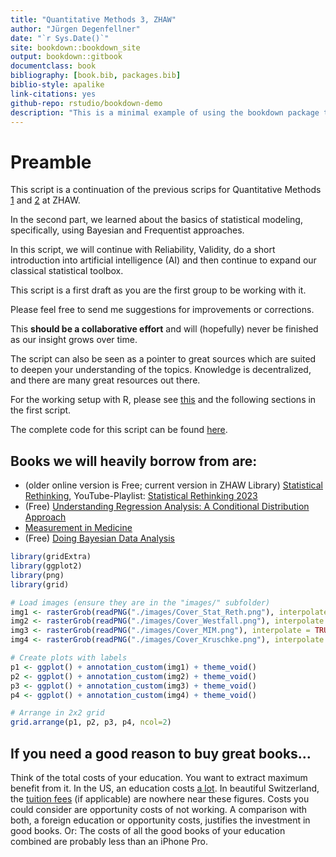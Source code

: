 ```yaml
--- 
title: "Quantitative Methods 3, ZHAW"
author: "Jürgen Degenfellner"
date: "`r Sys.Date()`"
site: bookdown::bookdown_site
output: bookdown::gitbook
documentclass: book
bibliography: [book.bib, packages.bib]
biblio-style: apalike
link-citations: yes
github-repo: rstudio/bookdown-demo
description: "This is a minimal example of using the bookdown package to write a book. The output format for this example is bookdown::gitbook."
---
```


# Preamble {#intro0}

This script is a continuation of the previous scrips for Quantitative Methods 
[1](https://jdegenfellner.github.io/Script_QM1_ZHAW/) and 
[2](https://jdegenfellner.github.io/Script_QM2_ZHAW/) at ZHAW. 

In the second part, we learned about the basics of statistical modeling,
specifically, using Bayesian and Frequentist approaches.

In this script, we will continue with Reliability, Validity, do a short introduction
into artificial intelligence (AI) and then continue to expand our classical
statistical toolbox.

This script is a first draft as you are the first group to be working with it.

Please feel free to send me suggestions for improvements or corrections.

This **should be a collaborative effort** and will (hopefully) 
never be finished as our insight grows over time.

The script can also be seen as a pointer to great sources which are
suited to deepen your understanding of the topics. Knowledge is decentralized,
and there are many great resources out there.

For the working setup with R, please 
see [this](https://jdegenfellner.github.io/Script_QM1_ZHAW/index.html#section) 
and the following sections in the first script.

The complete code for this script can be found 
[here](https://github.com/jdegenfellner/Script_QM2_ZHAW).

## Books we will heavily borrow from are:

- (older online version is Free; current version in ZHAW Library) [Statistical Rethinking](https://civil.colorado.edu/~balajir/CVEN6833/bayes-resources/RM-StatRethink-Bayes.pdf), YouTube-Playlist: [Statistical Rethinking 2023](https://youtu.be/FdnMWdICdRs?si=q2py5QVY_L299hEa)
- (Free) [Understanding Regression Analysis: A Conditional Distribution Approach](https://vdoc.pub/documents/understanding-regression-analysis-a-conditional-distribution-approach-84oqjr8sqva0)
- [Measurement in Medicine](https://www.cambridge.org/core/books/measurement-in-medicine/8BD913A1DA0ECCBA951AC4C1F719BCC5)
- (Free) [Doing Bayesian Data Analysis](https://nyu-cdsc.github.io/learningr/assets/kruschke_bayesian_in_R.pdf)

```r
library(gridExtra)
library(ggplot2)
library(png)
library(grid)

# Load images (ensure they are in the "images/" subfolder)
img1 <- rasterGrob(readPNG("./images/Cover_Stat_Reth.png"), interpolate = TRUE)
img2 <- rasterGrob(readPNG("./images/Cover_Westfall.png"), interpolate = TRUE)
img3 <- rasterGrob(readPNG("./images/Cover_MIM.png"), interpolate = TRUE)
img4 <- rasterGrob(readPNG("./images/Cover_Kruschke.png"), interpolate = TRUE)

# Create plots with labels
p1 <- ggplot() + annotation_custom(img1) + theme_void()
p2 <- ggplot() + annotation_custom(img2) + theme_void()
p3 <- ggplot() + annotation_custom(img3) + theme_void()
p4 <- ggplot() + annotation_custom(img4) + theme_void()

# Arrange in 2x2 grid
grid.arrange(p1, p2, p3, p4, ncol=2)
```


## If you need a good reason to buy great books...

Think of the total costs of your education. You want to extract maximum 
benefit from it. In the US, an education costs [a lot](https://www.finaid.ucsb.edu/docs/default-source/default-document-library/2024-2025-undergrad-coa.pdf?sfvrsn=fb791f8a_4).
In beautiful Switzerland, the [tuition fees](https://www.zhaw.ch/de/sml/studium/master/kosten) (if applicable) are nowhere near these figures.
Costs you could consider are opportunity costs of not working.
A comparison with both, a foreign education or opportunity costs,
justifies the investment in good books.
Or: The costs of all the good books of your education combined are probably less than an iPhone Pro.